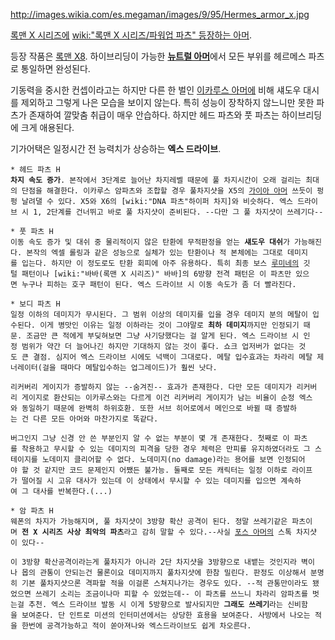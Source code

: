 http://images.wikia.com/es.megaman/images/9/95/Hermes_armor_x.jpg

[[록맨 X 시리즈]]에 [[wiki:"록맨 X 시리즈/파워업 파츠" 등장하는 아머]].

등장 작품은 [[록맨 X8]]. 하이브리딩이 가능한 '''[[뉴트럴 아머]]'''에서 모든 부위를 헤르메스 파츠로 통일하면 완성된다.

기동력을 중시한 컨셉이라고는 하지만 다른 한 벌인 [[이카루스 아머]]에 비해 섀도우 대시를 제외하고 그렇게 나은 모습을 보이지 않는다. 특히 성능이 장착하지 않느니만 못한 파츠가 존재하여 깔맞춤 취급이 매우 안습하다. 하지만 헤드 파츠와 풋 파츠는 하이브리딩에 크게 애용된다.

기가어택은 일정시간 전 능력치가 상승하는 '''엑스 드라이브'''.

 * 헤드 파츠 H
 '''차지 속도 증가'''. 본작에서 3단계로 늘어난 차지레벨 때문에 풀 차지시간이 오래 걸리는 최대의 단점을 해결한다. 이카루스 암파츠와 조합할 경우 풀차지샷을 X5의 [[가이아 아머]] 쓰듯이 펑펑 날려댈 수 있다. X5와 X6의 [wiki:"DNA 파츠"하이퍼 차지]와 비슷하다. 엑스 드라이브 시 1, 2단계를 건너뛰고 바로 풀 차지샷이 준비된다. --다만 그 풀 차지샷이 쓰레기다--

 * 풋 파츠 H
 이동 속도 증가 및 대쉬 중 물리적이지 않은 탄환에 무적판정을 얻는 '''섀도우 대쉬'''가 가능해진다. 본작의 엑셀 롤링과 같은 성능으로 실체가 있는 탄환이나 적 본체에는 그대로 데미지를 입는다. 하지만 이 정도로도 탄환 회피에 아주 유용하다. 특히 최종 보스 [[루미네]]의 깃털 패턴이나 [wiki:"바바(록맨 X 시리즈)" 바바]의 6방향 전격 패턴은 이 파츠만 있으면 누구나 피하는 호구 패턴이 된다. 엑스 드라이브 시 이동 속도가 좀 더 빨라진다.

 * 보디 파츠 H
 일정 이하의 데미지가 무시된다. 그 범위 이상의 데미지를 입을 경우 데미지 분의 메탈이 입수된다. 이게 병맛인 이유는 일정 이하라는 것이 그야말로 '''최하 데미지'''까지만 인정되기 때문. 조금만 큰 적에게 부딪혀보면 그냥 사기당했다는 걸 알게 된다. 엑스 드라이브 시 인정 범위가 약간 더 늘어나긴 하지만 기대하지 않는 것이 좋다. 쇼크 업저버가 없다는 것도 큰 결점. 심지어 엑스 드라이브 시에도 넉백이 그대로다. 메탈 입수효과는 차라리 메탈 제너레이터(걸을 때마다 메탈입수하는 업그레이드)가 훨씬 낫다.

 리커버리 게이지가 증발하지 않는 --숨겨진-- 효과가 존재한다. 다만 모든 데미지가 리커버리 게이지로 환산되는 이카루스와는 다르게 이건 리커버리 게이지가 남는 비율이 순정 엑스와 동일하기 때문에 완벽히 하위호환. 또한 서브 히어로에서 메인으로 바뀔 때 증발하는 건 다른 모든 아머와 마찬가지로 똑같다.

 버그인지 그냥 신경 안 쓴 부분인지 알 수 없는 부분이 몇 개 존재한다. 첫째로 이 파츠를 착용하고 무시할 수 있는 데미지의 피격을 당한 경우 체력은 만피를 유지하였더라도 그 스테이지를 노데미지 클리어할 수 없다. 노데미지(no damage)라는 용어를 보면 인정되어야 할 것 같지만 코드 문제인지 어쨌든 불가능. 둘째로 모든 캐릭터는 일정 이하로 라이프가 떨어질 시 고유 대사가 있는데 이 상태에서 무시할 수 있는 데미지를 입으면 계속하여 그 대사를 반복한다.(...)

 * 암 파츠 H
 웨폰의 차지가 가능해지며, 풀 차지샷이 3방향 확산 공격이 된다. 정말 쓰레기같은 파츠이며 '''전 X 시리즈 사상 최악의 파츠'''라고 감히 말할 수 있다.--사실 [[포스 아머]]의 스톡 차지샷이 있다--

 이 3방향 확산공격이라는게 풀차지가 아니라 2단 차지샷을 3방향으로 내뱉는 것인지라 벽이나 몹의 관통이 안되는건 물론이요 데미지까지 풀차지샷에 한참 밀린다. 판정도 이상해서 분명히 기본 풀차지샷으론 격파할 적을 이걸론 스쳐지나가는 경우도 있다. --적 관통만이라도 됐었으면 쓰레기 소리는 조금이나마 피할 수 있었는데-- 이 파츠를 쓰느니 차라리 암파츠를 벗는걸 추천. 엑스 드라이브 발동 시 이게 5방향으로 발사되지만 '''그래도 쓰레기'''라는 신비함을 보여준다. 단 인트로 미션의 인터미션에서는 상당한 효용을 보여준다. 사방에서 나오는 적을 한번에 공격가능하고 적이 쏟아져나와 엑스드라이브도 쉽게 차오른다. 
